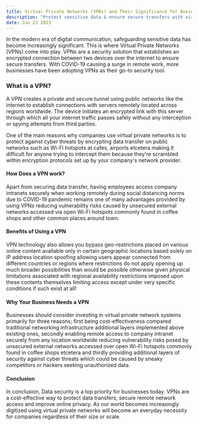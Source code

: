 ```yaml
---
title: Virtual Private Networks (VPNs) and Their Significance for Businesses
description: "Protect sensitive data & ensure secure transfers with virtual private networks (VPNs). Learn why your business needs a VPN solution."
date: Jun 23 2023
---
```


In the modern era of digital communication, safeguarding sensitive data has become increasingly significant. This is where Virtual Private Networks (VPNs) come into play. VPNs are a security solution that establishes an encrypted connection between two devices over the internet to ensure secure transfers. With COVID-19 causing a surge in remote work, more businesses have been adopting VPNs as their go-to security tool.

### What is a VPN?

A VPN creates a private and secure tunnel using public networks like the internet to establish connections with servers remotely located across regions worldwide. The device initiates an encrypted link with this server through which all your internet traffic passes safely without any interception or spying attempts from third parties.

One of the main reasons why companies use virtual private networks is to protect against cyber threats by encrypting data transfer on public networks such as Wi-Fi hotspots at cafes, airports etcetera making it difficult for anyone trying to intercept them because they're scrambled within encryption protocols set up by your company's network provider.

#### How Does a VPN work?

Apart from securing data transfer, having employees access company intranets securely when working remotely during social distancing norms due to COVID-19 pandemic remains one of many advantages provided by using VPNs reducing vulnerability risks caused by unsecured external networks accessed via open Wi-Fi hotspots commonly found in coffee shops and other common places around town.

#### Benefits of Using a VPN

VPN technology also allows you bypass geo-restrictions placed on various online content available only in certain geographic locations based solely on IP address location spoofing allowing users appear connected from different countries or regions where restrictions do not apply opening up much broader possibilities than would be possible otherwise given physical limitations associated with regional availability restrictions imposed upon these contents themselves limiting access except under very specific conditions if such exist at all!

#### Why Your Business Needs a VPN

Businesses should consider investing in virtual private network systems primarily for three reasons; first being cost-effectiveness compared traditional networking infrastructure additional layers implemented above existing ones, secondly enabling remote access to company intranet securely from any location worldwide reducing vulnerability risks posed by unsecured external networks accessed over open Wi-Fi hotspots commonly found in coffee shops etcetera and thirdly providing additional layers of security against cyber threats which could be caused by sneaky competitors or hackers seeking unauthorized data.

#### Conclusion

In conclusion, Data security is a top priority for businesses today. VPNs are a cost-effective way to protect data transfers, secure remote network access and improve online privacy. As our world becomes increasingly digitized using virtual private networks will become an everyday necessity for companies regardless of their size or scale.